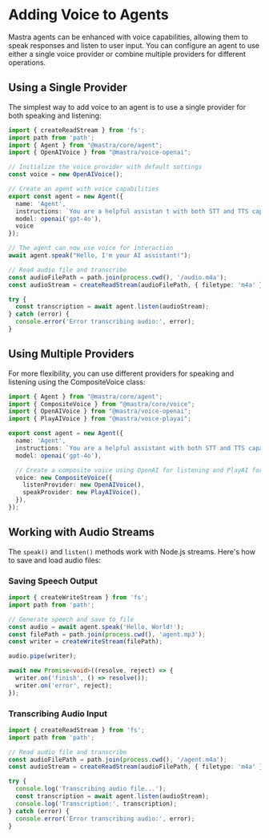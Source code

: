 # Adding Voice to Agents

Mastra agents can be enhanced with voice capabilities, allowing them to speak responses and listen to user input. You can configure an agent to use either a single voice provider or combine multiple providers for different operations.

## Using a Single Provider

The simplest way to add voice to an agent is to use a single provider for both speaking and listening:

```typescript
import { createReadStream } from 'fs';
import path from 'path';
import { Agent } from "@mastra/core/agent";
import { OpenAIVoice } from "@mastra/voice-openai";

// Initialize the voice provider with default settings
const voice = new OpenAIVoice();

// Create an agent with voice capabilities
export const agent = new Agent({
  name: 'Agent',
  instructions: `You are a helpful assistan t with both STT and TTS capabilities.`,
  model: openai('gpt-4o'),
  voice
});

// The agent can now use voice for interaction
await agent.speak("Hello, I'm your AI assistant!");

// Read audio file and transcribe
const audioFilePath = path.join(process.cwd(), '/audio.m4a');
const audioStream = createReadStream(audioFilePath, { filetype: 'm4a' });

try {
  const transcription = await agent.listen(audioStream);
} catch (error) {
  console.error('Error transcribing audio:', error);
}
```

## Using Multiple Providers

For more flexibility, you can use different providers for speaking and listening using the CompositeVoice class:

```typescript
import { Agent } from "@mastra/core/agent";
import { CompositeVoice } from "@mastra/core/voice";
import { OpenAIVoice } from "@mastra/voice-openai";
import { PlayAIVoice } from "@mastra/voice-playai";

export const agent = new Agent({
  name: 'Agent',
  instructions: `You are a helpful assistant with both STT and TTS capabilities.`,
  model: openai('gpt-4o'),

  // Create a composite voice using OpenAI for listening and PlayAI for speaking
  voice: new CompositeVoice({
    listenProvider: new OpenAIVoice(),
    speakProvider: new PlayAIVoice(),
  }),
});
```

## Working with Audio Streams

The `speak()` and `listen()` methods work with Node.js streams. Here's how to save and load audio files:

### Saving Speech Output

```typescript
import { createWriteStream } from 'fs';
import path from 'path';

// Generate speech and save to file
const audio = await agent.speak('Hello, World!');
const filePath = path.join(process.cwd(), 'agent.mp3');
const writer = createWriteStream(filePath);

audio.pipe(writer);

await new Promise<void>((resolve, reject) => {
  writer.on('finish', () => resolve());
  writer.on('error', reject);
});
```

### Transcribing Audio Input

```typescript
import { createReadStream } from 'fs';
import path from 'path';

// Read audio file and transcribe
const audioFilePath = path.join(process.cwd(), '/agent.m4a');
const audioStream = createReadStream(audioFilePath, { filetype: 'm4a' });

try {
  console.log('Transcribing audio file...');
  const transcription = await agent.listen(audioStream);
  console.log('Transcription:', transcription);
} catch (error) {
  console.error('Error transcribing audio:', error);
}
```
